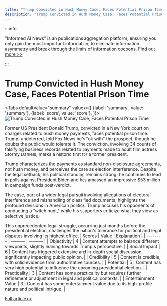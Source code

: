 ```yaml
---
title: "Trump Convicted in Hush Money Case, Faces Potential Prison Time"
description: "Trump Convicted in Hush Money Case, Faces Potential Prison Time"
---
```



:::info

"Informed AI News" is an publications aggregation platform, ensuring you only gain the most important information, to eliminate information asymmetry and break through the limits of information cocoons.  [Find out more >>](/docs/guides)

:::

# Trump Convicted in Hush Money Case, Faces Potential Prison Time


<Tabs
	defaultValue="summary"
	values={[
	{label: 'summary', value: 'summary'},
	{label: 'score', value: 'score'},
]}>
<TabItem value="summary">
<img
  src="https://image.informedainews.com/2024/06/Pol-qe9-1717382503-0.jpg"
  alt="Trump Convicted in Hush Money Case, Faces Potential Prison Time"
/>



Former US President Donald Trump, convicted in a New York court on charges related to hush money payments, faces potential prison time. Trump, undeterred, told Fox News he's "ok with" the prospect, though he doubts the public would tolerate it. The conviction, involving 34 counts of falsifying business records related to payments made to adult film actress Stormy Daniels, marks a historic first for a former president.

Trump characterizes the payments as standard non-disclosure agreements, not hush money, and perceives the case as election interference. Despite the legal setback, his political standing remains strong; he continues to lead in polls against President Biden and has amassed an impressive $53 million in campaign funds post-verdict.

The case, part of a wider legal pursuit involving allegations of electoral interference and mishandling of classified documents, highlights the profound divisions in American politics. Trump accuses his opponents of conducting a "witch hunt," while his supporters criticize what they view as selective justice.

This unprecedented legal struggle, occurring just months before the presidential election, challenges the nation's tolerance for political and legal disputes involving its highest office.
</TabItem>
<TabItem value="score">
	| Scores     | Value   | Explanation |
	| -------- | ------- | ------- |
	| Objectivity  | 4    | Content attempts to balance different viewpoints, slightly leaning towards Trump's perspective.    |
	| Social Impact | 6     | Content has triggered extensive and in-depth social discussion, significantly impacting public opinion.    |
	| Credibility    | 5    | Content is credible, with solid evidence from authoritative sources.    |
	| Potential    | 5    | Content has very high potential to influence the upcoming presidential election.    |
	| Practicality    | 3    | Content has some practicality but requires further refinement or adjustment in legal and political contexts.    |
	| Entertainment Value    | 3    | Content has some entertainment value due to its high-profile nature and political intrigue.    |
</TabItem>
</Tabs>

[Full article>>](https://sputniknews.com/20240602/trump-says-hes-ready-to-do-prison-time-after-being-found-guilty-in-hush-money-trial-1118749658.html)
